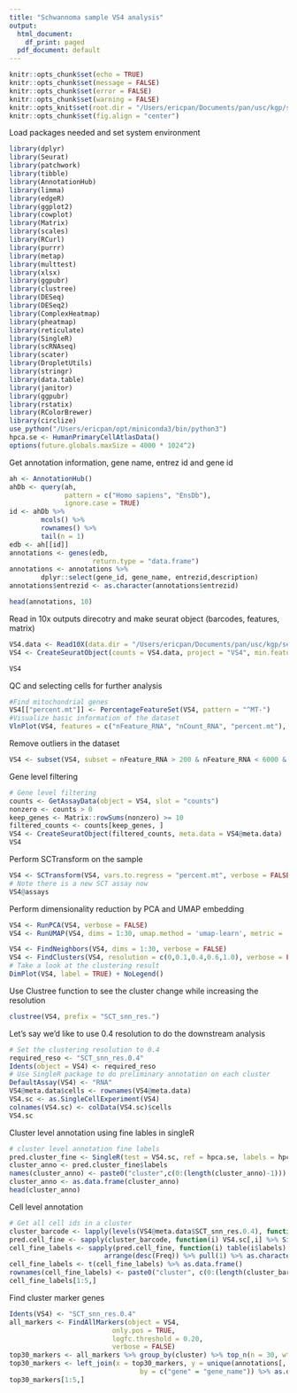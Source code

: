 ```yaml
---
title: "Schwannoma sample VS4 analysis"
output:
  html_document:
    df_print: paged
  pdf_document: default
---
```


```r
knitr::opts_chunk$set(echo = TRUE)
knitr::opts_chunk$set(message = FALSE)
knitr::opts_chunk$set(error = FALSE)
knitr::opts_chunk$set(warning = FALSE)
knitr::opts_knit$set(root.dir = "/Users/ericpan/Documents/pan/usc/kgp/seurat/notebook")
knitr::opts_chunk$set(fig.align = "center")
```

Load packages needed and set system environment
```r
library(dplyr)
library(Seurat)
library(patchwork)
library(tibble)
library(AnnotationHub)
library(limma)
library(edgeR)
library(ggplot2)
library(cowplot)
library(Matrix)
library(scales)
library(RCurl)
library(purrr)
library(metap)
library(multtest)
library(xlsx)
library(ggpubr)
library(clustree)
library(DESeq)
library(DESeq2)
library(ComplexHeatmap)
library(pheatmap)
library(reticulate)
library(SingleR)
library(scRNAseq)
library(scater)
library(DropletUtils)
library(stringr)
library(data.table)
library(janitor)
library(ggpubr)
library(rstatix)
library(RColorBrewer)
library(circlize)
use_python("/Users/ericpan/opt/miniconda3/bin/python3")
hpca.se <- HumanPrimaryCellAtlasData()
options(future.globals.maxSize = 4000 * 1024^2)
```

Get annotation information, gene name, entrez id and gene id
```r
ah <- AnnotationHub()
ahDb <- query(ah, 
              pattern = c("Homo sapiens", "EnsDb"), 
              ignore.case = TRUE)
id <- ahDb %>%
        mcols() %>%
        rownames() %>%
        tail(n = 1)
edb <- ah[[id]]
annotations <- genes(edb, 
                     return.type = "data.frame")
annotations <- annotations %>%
        dplyr::select(gene_id, gene_name, entrezid,description)
annotations$entrezid <- as.character(annotations$entrezid)

head(annotations, 10)
```

Read in 10x outputs direcotry and make seurat object (barcodes, features, matrix)
```r
VS4.data <- Read10X(data.dir = "/Users/ericpan/Documents/pan/usc/kgp/seurat/data/VS4_filtered_feature_bc_matrix")
VS4 <- CreateSeuratObject(counts = VS4.data, project = "VS4", min.features = 100)

VS4
```

QC and selecting cells for further analysis
```r
#Find mitochondrial genes
VS4[["percent.mt"]] <- PercentageFeatureSet(VS4, pattern = "^MT-")
#Visualize basic information of the dataset
VlnPlot(VS4, features = c("nFeature_RNA", "nCount_RNA", "percent.mt"), ncol = 3)
```

Remove outliers in the dataset
```r
VS4 <- subset(VS4, subset = nFeature_RNA > 200 & nFeature_RNA < 6000 & percent.mt < 20)
```

Gene level filtering
```r
# Gene level filtering
counts <- GetAssayData(object = VS4, slot = "counts")
nonzero <- counts > 0
keep_genes <- Matrix::rowSums(nonzero) >= 10
filtered_counts <- counts[keep_genes, ]
VS4 <- CreateSeuratObject(filtered_counts, meta.data = VS4@meta.data)
VS4
```

Perform SCTransform on the sample
```r
VS4 <- SCTransform(VS4, vars.to.regress = "percent.mt", verbose = FALSE)
# Note there is a new SCT assay now
VS4@assays
```


Perform dimensionality reduction by PCA and UMAP embedding
```r
VS4 <- RunPCA(VS4, verbose = FALSE)
VS4 <- RunUMAP(VS4, dims = 1:30, umap.method = 'umap-learn', metric = 'correlation', verbose = F)

VS4 <- FindNeighbors(VS4, dims = 1:30, verbose = FALSE)
VS4 <- FindClusters(VS4, resolution = c(0,0.1,0.4,0.6,1.0), verbose = FALSE)
# Take a look at the clustering result
DimPlot(VS4, label = TRUE) + NoLegend()
```

Use Clustree function to see the cluster change while increasing the resolution
```r
clustree(VS4, prefix = "SCT_snn_res.")
```

Let's say we'd like to use 0.4 resolution to do the downstream analysis
```r
# Set the clustering resolution to 0.4
required_reso <- "SCT_snn_res.0.4"
Idents(object = VS4) <- required_reso
# Use SingleR package to do preliminary annotation on each cluster
DefaultAssay(VS4) <- "RNA"
VS4@meta.data$cells <- rownames(VS4@meta.data)
VS4.sc <- as.SingleCellExperiment(VS4)
colnames(VS4.sc) <- colData(VS4.sc)$cells
VS4.sc
```

Cluster level annotation using fine lables in singleR
```r
# cluster level annotation fine labels
pred.cluster_fine <- SingleR(test = VS4.sc, ref = hpca.se, labels = hpca.se$label.fine, method = "cluster", clusters = VS4@meta.data$SCT_snn_res.0.4)
cluster_anno <- pred.cluster_fine$labels
names(cluster_anno) <- paste0("cluster",c(0:(length(cluster_anno)-1)))
cluster_anno <- as.data.frame(cluster_anno)
head(cluster_anno)
```

Cell level annotation
```r
# Get all cell ids in a cluster
cluster_barcode <- lapply(levels(VS4@meta.data$SCT_snn_res.0.4), function(i) VS4@meta.data[which(VS4@meta.data$SCT_snn_res.0.4 == i),"cells"])
pred.cell_fine <- sapply(cluster_barcode, function(i) VS4.sc[,i] %>% SingleR(ref = hpca.se, labels = hpca.se$label.fine))
cell_fine_labels <- sapply(pred.cell_fine, function(i) table(i$labels) %>% as.data.frame() %>% 
                        arrange(desc(Freq)) %>% pull(1) %>% as.character() %>% head(3)) %>% as.data.frame()
cell_fine_labels <- t(cell_fine_labels) %>% as.data.frame()
rownames(cell_fine_labels) <- paste0("cluster", c(0:(length(cluster_barcode)-1)))
cell_fine_labels[1:5,]
```

Find cluster marker genes
```r
Idents(VS4) <- "SCT_snn_res.0.4"
all_markers <- FindAllMarkers(object = VS4, 
                          only.pos = TRUE,
                          logfc.threshold = 0.20,
                          verbose = FALSE)
top30_markers <- all_markers %>% group_by(cluster) %>% top_n(n = 30, wt = avg_logFC)
top30_markers <- left_join(x = top30_markers, y = unique(annotations[, c("gene_name", "description","entrezid")]),
                                 by = c("gene" = "gene_name")) %>% as.data.frame()
top30_markers[1:5,]
```


